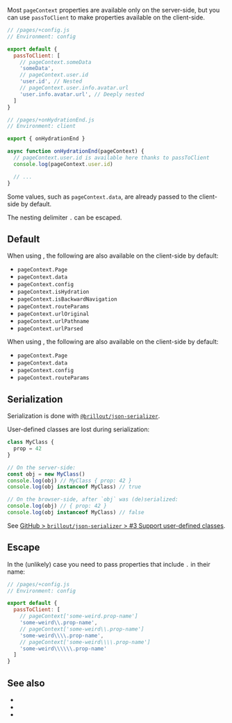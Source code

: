 
Most <Link href="/pageContext">`pageContext`</Link> properties are available only on the server-side, but you can use `passToClient` to make properties available on the client-side.

```js
// /pages/+config.js
// Environment: config

export default {
  passToClient: [
    // pageContext.someData
    'someData',
    // pageContext.user.id
    'user.id', // Nested
    // pageContext.user.info.avatar.url
    'user.info.avatar.url', // Deeply nested
  ]
}
```

```js
// /pages/+onHydrationEnd.js
// Environment: client

export { onHydrationEnd }

async function onHydrationEnd(pageContext) {
  // pageContext.user.id is available here thanks to passToClient
  console.log(pageContext.user.id)

  // ...
}
```

Some values, such as `pageContext.data`, are already passed to the client-side <Link href="#default">by default</Link>.

The nesting <Link href="#escape">delimiter `.` can be escaped</Link>.


## Default

When using <Link href="/client-routing" noBreadcrumb={true} />, the following are also available on the client-side by default:
 - `pageContext.Page`
 - `pageContext.data`
 - `pageContext.config`
 - `pageContext.isHydration`
 - `pageContext.isBackwardNavigation`
 - `pageContext.routeParams`
 - `pageContext.urlOriginal`
 - `pageContext.urlPathname`
 - `pageContext.urlParsed`

When using <Link href="/server-routing" noBreadcrumb={true} />, the following are also available on the client-side by default:
 - `pageContext.Page`
 - `pageContext.data`
 - `pageContext.config`
 - `pageContext.routeParams`


## Serialization

Serialization is done with [`@brillout/json-serializer`](https://github.com/brillout/json-serializer).

User-defined classes are lost during serialization:

```js
class MyClass {
  prop = 42
}

// On the server-side:
const obj = new MyClass()
console.log(obj) // MyClass { prop: 42 }
console.log(obj instanceof MyClass) // true

// On the browser-side, after `obj` was (de)serialized:
console.log(obj) // { prop: 42 }
console.log(obj instanceof MyClass) // false
```

See [GitHub > `brillout/json-serializer` > #3 Support user-defined classes](https://github.com/brillout/json-serializer/issues/3).


## Escape

In the (unlikely) case you need to pass properties that include `.` in their name:

```js
// /pages/+config.js
// Environment: config

export default {
  passToClient: [
    // pageContext['some-weird.prop-name']
    'some-weird\\.prop-name',
    // pageContext['some-weird\\.prop-name']
    'some-weird\\\\.prop-name',
    // pageContext['some-weird\\\\.prop-name']
    'some-weird\\\\\\.prop-name'
  ]
}
```


## See also

 - <Link href="/pageContext" />
 - <Link href="/usePageContext" />
 - <Link href="/pageContext.json" />
